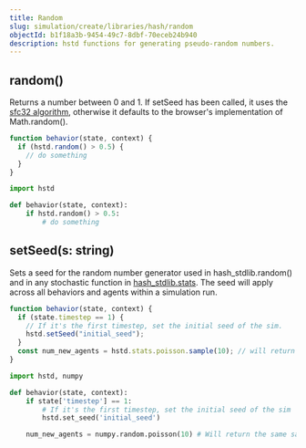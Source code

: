 ```yaml
---
title: Random
slug: simulation/create/libraries/hash/random
objectId: b1f18a3b-9454-49c7-8dbf-70eceb24b940
description: hstd functions for generating pseudo-random numbers.
---
```


## random()

Returns a number between 0 and 1. If setSeed has been called, it uses the [sfc32 algorithm](https://github.com/bryc/code/blob/master/jshash/PRNGs.md#sfc32), otherwise it defaults to the browser's implementation of Math.random\(\).

<Tabs>
<Tab title="JavaScript">

```javascript
function behavior(state, context) {
  if (hstd.random() > 0.5) {
    // do something
  }
}
```

</Tab>
<Tab title="Python">

```python
import hstd

def behavior(state, context):
    if hstd.random() > 0.5:
        # do something
```

</Tab>
</Tabs>

## setSeed(s: string)

Sets a seed for the random number generator used in hash_stdlib.random\(\) and in any stochastic function in [hash_stdlib.stats](/docs/simulations/create/libraries/hash/javascript-libraries#jstat-distributions). The seed will apply across all behaviors and agents within a simulation run.

<Tabs>
<Tab title="JavaScript">

```javascript
function behavior(state, context) {
  if (state.timestep == 1) {
    // If it's the first timestep, set the initial seed of the sim.
    hstd.setSeed("initial_seed");
  }
  const num_new_agents = hstd.stats.poisson.sample(10); // will return the same sample every run
}
```

</Tab>
<Tab title="Python">

```python
import hstd, numpy

def behavior(state, context):
    if state['timestep'] == 1:
        # If it's the first timestep, set the initial seed of the sim
        hstd.set_seed('initial_seed')

    num_new_agents = numpy.random.poisson(10) # Will return the same sample every run
```

</Tab>
</Tabs>
